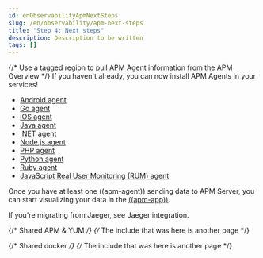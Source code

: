 ```yaml
---
id: enObservabilityApmNextSteps
slug: /en/observability/apm-next-steps
title: "Step 4: Next steps"
description: Description to be written
tags: []
---
```


<div id="apm-next-steps"></div>

{/* Use a tagged region to pull APM Agent information from the APM Overview */}
If you haven't already, you can now install APM Agents in your services!

* [Android agent](((apm-android-ref))/intro.html)
* [Go agent](((apm-go-ref-v))/introduction.html)
* [iOS agent](((apm-ios-ref-v))/intro.html)
* [Java agent](((apm-java-ref-v))/intro.html)
* [.NET agent](((apm-dotnet-ref-v))/intro.html)
* [Node.js agent](((apm-node-ref-v))/intro.html)
* [PHP agent](((apm-php-ref-v))/intro.html)
* [Python agent](((apm-py-ref-v))/getting-started.html)
* [Ruby agent](((apm-ruby-ref-v))/introduction.html)
* [JavaScript Real User Monitoring (RUM) agent](((apm-rum-ref-v))/intro.html)

Once you have at least one ((apm-agent)) sending data to APM Server,
you can start visualizing your data in the [((apm-app))](((kibana-ref))/xpack-apm.html).

If you're migrating from Jaeger, see <DocLink id="enObservabilityApmJaegerIntegration">Jaeger integration</DocLink>.

{/* Shared APM & YUM */}
{/* The include that was here is another page */}

{/* Shared docker */}
{/* The include that was here is another page */}
